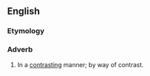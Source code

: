 ==English==

===Etymology===
{{suffix|en|contrasting|ly}}

===Adverb===
{{en-adv}}

# In a [[contrasting]] manner; by way of contrast.